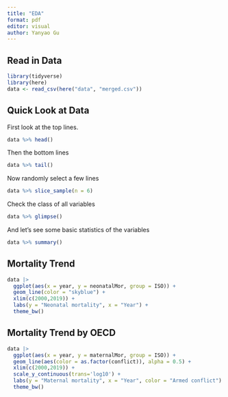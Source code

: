 ```yaml
---
title: "EDA"
format: pdf
editor: visual
author: Yanyao Gu
---
```


## Read in Data

```r
library(tidyverse)
library(here)
data <- read_csv(here("data", "merged.csv"))
```

## Quick Look at Data

First look at the top lines.

```r
data %>% head()
```

Then the bottom lines

```r
data %>% tail()
```

Now randomly select a few lines

```r
data %>% slice_sample(n = 6)
```

Check the class of all variables

```r
data %>% glimpse()
```

And let's see some basic statistics of the variables

```r
data %>% summary()
```

## Mortality Trend

```r
data |>
  ggplot(aes(x = year, y = neonatalMor, group = ISO)) +
  geom_line(color = "skyblue") +
  xlim(c(2000,2019)) +
  labs(y = "Neonatal mortality", x = "Year") + 
  theme_bw()
```

## Mortality Trend by OECD

```r
data |>
  ggplot(aes(x = year, y = maternalMor, group = ISO)) +
  geom_line(aes(color = as.factor(conflict)), alpha = 0.5) +
  xlim(c(2000,2019)) +
  scale_y_continuous(trans='log10') + 
  labs(y = "Maternal mortality", x = "Year", color = "Armed conflict") + 
  theme_bw()
```
